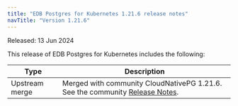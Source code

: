 ```yaml
---
title: "EDB Postgres for Kubernetes 1.21.6 release notes"
navTitle: "Version 1.21.6"
---
```


Released: 13 Jun 2024

This release of EDB Postgres for Kubernetes includes the following:

|      Type      |                                                                                  Description                                                                                   |
| -------------- | ------------------------------------------------------------------------------------------------------------------------------------------------------------------------------ |
| Upstream merge |  Merged with community CloudNativePG 1.21.6. See the community [Release Notes](https://cloudnative-pg.io/documentation/1.21/release_notes/v1.21/).                                    |
